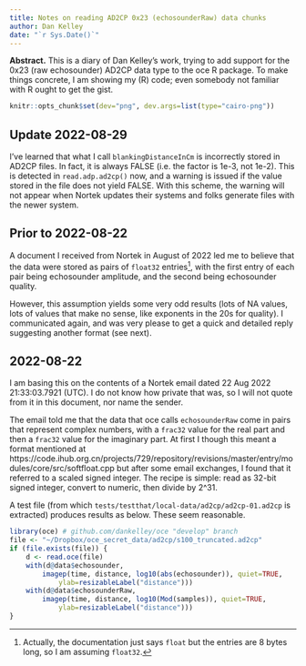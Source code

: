 ```yaml
---
title: Notes on reading AD2CP 0x23 (echosounderRaw) data chunks
author: Dan Kelley
date: "`r Sys.Date()`"
---
```


**Abstract.** This is a diary of Dan Kelley's work, trying to add support for
the 0x23 (raw echosounder) AD2CP data type to the oce R package. To make things
concrete, I am showing my (R) code; even somebody not familiar with R ought to
get the gist.

```r
knitr::opts_chunk$set(dev="png", dev.args=list(type="cairo-png"))
```

## Update 2022-08-29

I've learned that what I call `blankingDistanceInCm` is incorrectly stored in
AD2CP files. In fact, it is always FALSE (i.e. the factor is 1e-3, not 1e-2).
This is detected in `read.adp.ad2cp()` now, and a warning is issued if the
value stored in the file does not yield FALSE.  With this scheme, the warning
will not appear when Nortek updates their systems and folks generate files with
the newer system.


## Prior to 2022-08-22

A document I received from Nortek in August of 2022 led me to believe that the
data were stored as pairs of `float32` entries^[Actually, the documentation
just says `float` but the entries are 8 bytes long, so I am assuming
`float32`.], with the first entry of each pair being echosounder amplitude, and
the second being echosounder quality.

However, this assumption yields some very odd results (lots of NA values, lots
of values that make no sense, like exponents in the 20s for quality).  I
communicated again, and was very please to get a quick and detailed reply
suggesting another format (see next).

## 2022-08-22

I am basing this on the contents of a Nortek email dated 22 Aug 2022
21:33:03.7921 (UTC).  I do not know how private that was, so I will not quote
from it in this document, nor name the sender.

The email told me that the data that oce calls `echosounderRaw` come in pairs
that represent complex numbers, with a `frac32` value for the real part and
then a `frac32` value for the imaginary part.  At first I though this meant a
format mentioned at
https://code.ihub.org.cn/projects/729/repository/revisions/master/entry/modules/core/src/softfloat.cpp
but after some email exchanges, I found that it referred to a scaled signed
integer.  The recipe is simple: read as 32-bit signed integer, convert to numeric, then divide by 2^31.

A test file (from which `tests/testthat/local-data/ad2cp/ad2cp-01.ad2cp` is
extracted) produces results as below.  These seem reasonable.

```r
library(oce) # github.com/dankelley/oce "develop" branch
file <- "~/Dropbox/oce_secret_data/ad2cp/s100_truncated.ad2cp"
if (file.exists(file)) {
    d <- read.oce(file)
    with(d@data$echosounder,
        imagep(time, distance, log10(abs(echosounder)), quiet=TRUE,
            ylab=resizableLabel("distance")))
    with(d@data$echosounderRaw,
        imagep(time, distance, log10(Mod(samples)), quiet=TRUE,
            ylab=resizableLabel("distance")))
}
```


